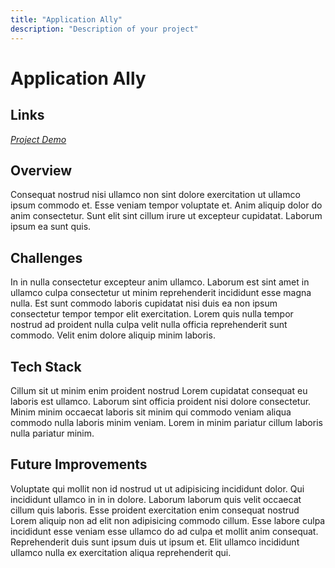 ```yaml
---
title: "Application Ally"
description: "Description of your project"
---
```


# Application Ally

## Links

_[Project Demo](https://applicationally.vercel.app)_

## Overview

Consequat nostrud nisi ullamco non sint dolore exercitation ut ullamco ipsum commodo et. Esse veniam tempor voluptate et. Anim aliquip dolor do anim consectetur. Sunt elit sint cillum irure ut excepteur cupidatat. Laborum ipsum ea sunt quis.

## Challenges

In in nulla consectetur excepteur anim ullamco. Laborum est sint amet in ullamco culpa consectetur ut minim reprehenderit incididunt esse magna nulla. Est sunt commodo laboris cupidatat nisi duis ea non ipsum consectetur tempor tempor elit exercitation. Lorem quis nulla tempor nostrud ad proident nulla culpa velit nulla officia reprehenderit sunt commodo. Velit enim dolore aliquip minim laboris.

## Tech Stack

Cillum sit ut minim enim proident nostrud Lorem cupidatat consequat eu laboris est ullamco. Laborum sint officia proident nisi dolore consectetur. Minim minim occaecat laboris sit minim qui commodo veniam aliqua commodo nulla laboris minim veniam. Lorem in minim pariatur cillum laboris nulla pariatur minim.

## Future Improvements

Voluptate qui mollit non id nostrud ut ut adipisicing incididunt dolor. Qui incididunt ullamco in in in dolore. Laborum laborum quis velit occaecat cillum quis laboris. Esse proident exercitation enim consequat nostrud Lorem aliquip non ad elit non adipisicing commodo cillum. Esse labore culpa incididunt esse veniam esse ullamco do ad culpa et mollit anim consequat. Reprehenderit duis sunt ipsum duis ut ipsum et. Elit ullamco incididunt ullamco nulla ex exercitation aliqua reprehenderit qui.
